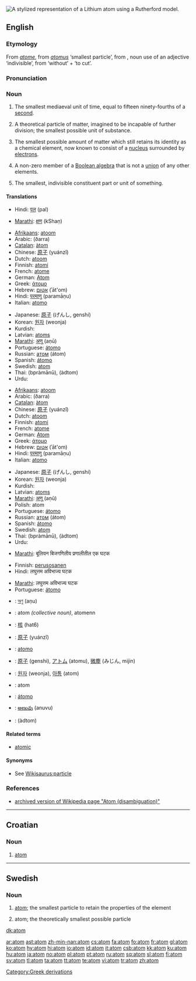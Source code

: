 [[Image:Stylised Lithium Atom.svg|thumb|right|A stylized representation of a [[Lithium]] atom using a Rutherford model.]]
{{Wikisaurus-link|particle}}
{{wikipedia}}
==English==

===Etymology===
From {{OF.}} ''[[atome]]'', from {{L.}} ''[[atomus]]'' ‘smallest particle’, from {{AGr.}} '''{{polytonic|[[ἄτομος]]}}''', noun use of an adjective ‘indivisible’, from '''{{polytonic|[[ἀ-]]}}''' ‘without’ + '''{{polytonic|[[τέμνειν]]}}''' ‘to cut’.

===Pronunciation===
{{IPA|/ˈætəm/}}

===Noun===
{{en-noun}}

# {{obsolete}} The smallest mediaeval unit of time, equal to fifteen ninety-fourths of a [[second]].
# {{historical}} A theoretical particle of matter, imagined to be incapable of further division; the smallest possible unit of substance.
# {{physics}} The smallest possible amount of matter which still retains its identity as a chemical element, now known to consist of a [[nucleus]] surrounded by [[electrons]].
# {{mathematics}} A non-zero member of a [[wikipedia:Boolean algebra|Boolean algebra]] that is not a [[union]] of any other elements.
# The smallest, indivisible constituent part or unit of something.

====Translations====
{{trans-top|small unit of time (Obsolete)}}
*Hindi: [[पल]] (pal)
{{trans-mid}}
*[[Marathi]]: [[क्षण]] (kShaṇ)
{{trans-bottom}}

{{trans-top|theoretical particle of matter}}
*[[Afrikaans]]: [[atoom]]
*Arabic: {{ARchar|[[ذرة]]}} (ðarra) {{f}}
*[[Catalan]]: [[àtom]]
*Chinese: [[原子]] (yuánzǐ)
*Dutch: [[atoom]] {{n}}
*Finnish: [[atomi]]
*French: [[atome]] {{m}}
*German: [[Atom]] {{n}}
*Greek: [[άτομο]] {{n}}
*Hebrew: [[אטום]] (ʾāt'om) {{m}}
*Hindi: [[परमाणु]] (paramāṇu)
*Italian: [[atomo]] {{m}}
{{trans-mid}}
*Japanese: [[原子]] (げんし, genshi)
*Korean: [[원자]] (weonja)
*Kurdish: {{KUchar|[[ئه‌تۆم]]}}
*Latvian: [[atoms]] {{m}}
*[[Marathi]]: [[अणू]] (aṇū)
*Portuguese: [[átomo]] {{m}}
*Russian: [[атом]] (átom) {{m}}
*Spanish: [[átomo]] {{m}}
*Swedish: [[#Swedish|atom]] {{c}}
*Thai: {{THchar|[[ปรมาณู]]}} (bpràmānū), {{THchar|[[อะตอม]]}} (àdtom)
*Urdu: {{URchar|[[جوہر]]}} {{m}}
{{trans-bottom}}

{{trans-top|smallest possible amount of matter retaining its chemical properties}}
*[[Afrikaans]]: [[atoom]]
*Arabic: {{ARchar|[[ذرة]]}} (ðarra) {{f}}
*[[Catalan]]: [[àtom]]
*Chinese: [[原子]] (yuánzǐ)
*Dutch: [[atoom]] {{n}}
*Finnish: [[atomi]]
*French: [[atome]] {{m}}
*German: [[Atom]] {{n}}
*Greek: [[άτομο]] {{n}}
*Hebrew: [[אטום]] (ʾāt'om) {{m}}
*Hindi: [[परमाणु]] (paramāṇu)
*Italian: [[atomo]] {{m}}
{{trans-mid}}
*Japanese: [[原子]] (げんし, genshi)
*Korean: [[원자]] (weonja)
*Kurdish: {{KUchar|[[ئه‌تۆم]]}}
*Latvian: [[atoms]]
*[[Marathi]]: [[अणू]] (aṇū)
*Polish: atom {{m}}
*Portuguese: [[átomo]] {{m}}
*Russian: [[атом]] (átom) {{m}}
*Spanish: [[átomo]] {{m}}
*Swedish: [[atom#Swedish|atom]] {{c}}
*Thai: {{THchar|[[ปรมาณู]]}} (bpràmānū), {{THchar|[[อะตอม]]}} (àdtom)
*Urdu: {{URchar|[[جوہر]]}} {{m}}
{{trans-bottom}}

{{trans-top|a kind of member of a Boolean algebra}}
*[[Marathi]]: बूलियन बिजगणितीय प्रणालीतील एक घटक
{{trans-mid}}
{{trans-bottom}}

{{trans-top|the smallest indivisible consituent}}
*Finnish: [[perusosanen]]
*Hindi: लघुत्तम अविभाज्य घटक
{{trans-mid}}
*[[Marathi]]: लघुत्तम अविभाज्य घटक
*Portuguese: [[átomo]] {{m}}
{{trans-bottom}}

{{checktrans}}
{{top}}
*{{ttbc|Bengali}}: [[অণু]] (aṇu)
*{{ttbc|Breton}}: atom ''(collective noun)'', atomenn {{f}} {{s}}
*{{ttbc|Cantonese}}: [[核]] (hat6)
*{{ttbc|Chinese}}: [[原子]] (yuánzǐ)
*{{ttbc|Interlingua}}: [[atomo]]
{{mid}}
*{{ttbc|Japanese}}: [[原子]] (genshi), [[アトム]] (atomu), [[微塵]] (みじん, mijin)
*{{ttbc|Korean}}: [[원자]] (weonja), [[아톰]] (atom)
*{{ttbc|Romanian}}: atom {{m}}
*{{ttbc|Spanish}}: [[átomo]] {{m}}
*{{ttbc|Telugu}}: [[అణువు]] (anuvu)
*{{ttbc|Thai}}: {{THchar|[[อะตอม]]}} (àdtom)
{{bottom}}

====Related terms====
*[[atomic]]

====Synonyms====
* See [[Wikisaurus:particle]]

===References===
*[http://en.wikipedia.org/w/index.php?title=Atom_(disambiguation)&direction=next&oldid=4826336 archived version of Wikipedia page "Atom (disambiguation)"]

[[Category:Greek derivations]]

----

==Croatian==

===Noun===
{{hr-noun|m}}

# [[#English|atom]]

----

==Swedish==

===Noun===
{{sv-noun-reg-er}}

# [[#English|atom]]; the smallest particle to retain the properties of the element
# {{historical|lang=sv}} atom; the theoretically smallest possible particle

[[dk:atom]]

[[ar:atom]]
[[ast:atom]]
[[zh-min-nan:atom]]
[[cs:atom]]
[[fa:atom]]
[[fo:atom]]
[[fr:atom]]
[[gl:atom]]
[[ko:atom]]
[[hy:atom]]
[[hi:atom]]
[[io:atom]]
[[id:atom]]
[[it:atom]]
[[csb:atom]]
[[kk:atom]]
[[ku:atom]]
[[hu:atom]]
[[ja:atom]]
[[no:atom]]
[[pl:atom]]
[[pt:atom]]
[[ru:atom]]
[[sq:atom]]
[[sl:atom]]
[[fi:atom]]
[[sv:atom]]
[[tl:atom]]
[[ta:atom]]
[[tt:atom]]
[[te:atom]]
[[vi:atom]]
[[tr:atom]]
[[zh:atom]]